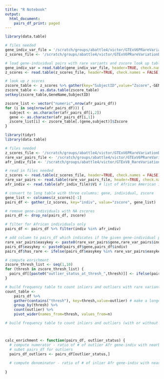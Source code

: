 ```yaml
---
title: "R Notebook"
output:
  html_document:
    pairs_df_print: paged
---
```


```r
library(data.table)

# files needed
gene_indiv_var_file = '/scratch/groups/abattle4/victor/GTExV6PRareVariationData/archive/reference/gene_indiv_variants.txt'
z_scores_file <- '/scratch/groups/abattle4/victor/GTExV6PRareVariationData/archive/data/v8/outliers_medz_zscores.txt'

# load gene-individual pairs with rare variants and zscore look up table
gene_indiv_var = read.table(gene_indiv_var_file, header=TRUE, check.names = FALSE)
z_scores <- read.table(z_scores_file, header=TRUE, check.names = FALSE)

# look up z scores
zscore_table <- z_scores %>% gather(key="SubjectID",value="Zscore",-GENE) %>% rename(GeneName=GENE)
zscore_table <- as.data.table(zscore_table)
setkey(zscore_table,GeneName,SubjectID)

zscore_list <- vector("numeric",nrow(afr_pairs_df))
for (i in seq(nrow(afr_pairs_df))) {
  subject <- as.character(afr_pairs_df[i,2])
  gene <- as.character(afr_pairs_df[i,1])
  zscore_list[i] <- zscore_table[.(gene,subject)]$Zscore
}
```

```r
library(tidyr)
library(data.table)

# files needed
z_scores_file <- '/scratch/groups/abattle4/victor/GTExV6PRareVariationData/archive/data/v8/outliers_medz_zscores.txt'
rare_var_pairs_file <- '/scratch/groups/abattle4/victor/GTExV6PRareVariationData/archive/reference/gene_indiv_variants.txt'
afr_indiv_file <- '/scratch/groups/abattle4/victor/GTExV8_RareVariationData/reference/gtex_v8_wgs_individuals_AFA.txt'

# read in files needed
z_scores <- read.table(z_scores_file, header=TRUE, check.names = FALSE) # wide table with z scores for gene-individual pairs
rare_var_pairs <- read.table(rare_var_pairs_file, header=TRUE, check.names = FALSE) # table of gene-individual pairs with their rare variants
afr_indiv <- read.table(afr_indiv_file)$V1 # list of African American individuals with WGS

# convert to long table with three columns: gene, individual, zscore
gene_list <- colnames(z_scores)[-1]
pairs_df <- gather_(z_scores, key="indiv", value="zscore", gene_list)

# remove gene-individuals with NA zscores
pairs_df <- drop_na(pairs_df, zscore)

# filter for African individuals only
pairs_df <- pairs_df %>% filter(indiv %in% afr_indiv)

# add column to pairs_df which indicates if the given gene-individual pair has at least 1 rare variant within 10kb of gene TSS
rare_var_pairs$easykey <- paste0(rare_var_pairs$gene,rare_var_pairs$indiv)
pairs_df$easykey <- paste0(pairs_df$gene,pairs_df$indiv)
pairs_df$has_rare <- ifelse(pairs_df$easykey %in% rare_var_pairs$easykey,1,0)

# compute enrichment
zscore_thresh_list <- seq(1,10)
for (thresh in zscore_thresh_list) {
  pairs_df[[paste0("outlier_status_at_thresh_",thresh)]] <- ifelse(pairs_df$z_score > thresh, 1,0)
}

# build frequency table to count inliers and outliers with rare variants
count_table <-
    pairs_df %>% 
    gather(contains("thresh"), key=thresh,value=outlier) # make a longer table %>% 
    group_by(thresh) %>%
    count(outlier) %>%
    pivot_wider(names_from=thresh, values_from=n)

# build frequency table to count inliers and outliers (with or without rare variants)



calc_enrichment <- function(pairs_df, outlier_status) {
  # compute numerator - ratio of # of outlier Afr gene-indiv with nearby rare variant to # of outlier Afr gene-indiv pairs
  # subet pairs_df for outliers
  pairs_df_outliers <- pairs_df[outlier_status,]
    
  # compute denominator - ratio of # of inlier Afr gene-indiv with nearby rare variant to # of inlier Afr gene-indiv pairs
  
}


```
